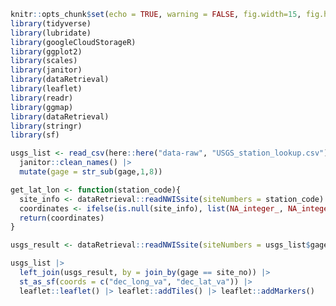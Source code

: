 ```r
knitr::opts_chunk$set(echo = TRUE, warning = FALSE, fig.width=15, fig.height=10)
library(tidyverse)
library(lubridate)
library(googleCloudStorageR)
library(ggplot2)
library(scales)
library(janitor)
library(dataRetrieval)
library(leaflet)
library(readr)
library(ggmap)
library(dataRetrieval)
library(stringr)
library(sf)

```



```r
usgs_list <- read_csv(here::here("data-raw", "USGS_station_lookup.csv")) |>
  janitor::clean_names() |>
  mutate(gage = str_sub(gage,1,8))

get_lat_lon <- function(station_code){
  site_info <- dataRetrieval::readNWISsite(siteNumbers = station_code)
  coordinates <- ifelse(is.null(site_info), list(NA_integer_, NA_integer_), list(site_info$dec_long_va, site_info$dec_lat_va))
  return(coordinates)
}

usgs_result <- dataRetrieval::readNWISsite(siteNumbers = usgs_list$gage)

usgs_list |> 
  left_join(usgs_result, by = join_by(gage == site_no)) |>
  st_as_sf(coords = c("dec_long_va", "dec_lat_va")) |>
  leaflet::leaflet() |> leaflet::addTiles() |> leaflet::addMarkers()


```